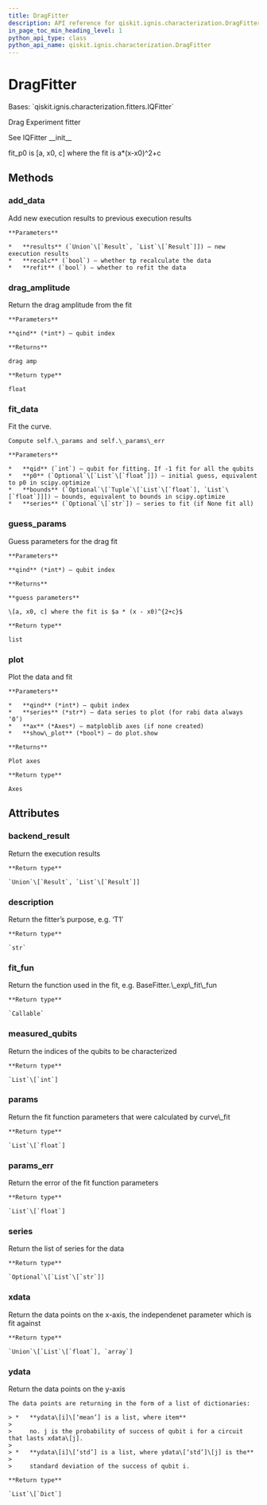 ```yaml
---
title: DragFitter
description: API reference for qiskit.ignis.characterization.DragFitter
in_page_toc_min_heading_level: 1
python_api_type: class
python_api_name: qiskit.ignis.characterization.DragFitter
---
```


# DragFitter

<Class id="qiskit.ignis.characterization.DragFitter" isDedicatedPage={true} github="https://github.com/qiskit-community/qiskit-ignis/tree/stable/0.6/qiskit/ignis/characterization/calibrations/fitters.py" signature="DragFitter(backend_result, xdata, qubits, fit_p0, fit_bounds=None)" modifiers="class">
  Bases: `qiskit.ignis.characterization.fitters.IQFitter`

  Drag Experiment fitter

  See IQFitter \_\_init\_\_

  fit\_p0 is \[a, x0, c] where the fit is a\*(x-x0)^2+c

  ## Methods

  ### add\_data

  <Function id="qiskit.ignis.characterization.DragFitter.add_data" signature="DragFitter.add_data(results, recalc=True, refit=True)">
    Add new execution results to previous execution results

    **Parameters**

    *   **results** (`Union`\[`Result`, `List`\[`Result`]]) – new execution results
    *   **recalc** (`bool`) – whether tp recalculate the data
    *   **refit** (`bool`) – whether to refit the data
  </Function>

  ### drag\_amplitude

  <Function id="qiskit.ignis.characterization.DragFitter.drag_amplitude" signature="DragFitter.drag_amplitude(qind=- 1)">
    Return the drag amplitude from the fit

    **Parameters**

    **qind** (*int*) – qubit index

    **Returns**

    drag amp

    **Return type**

    float
  </Function>

  ### fit\_data

  <Function id="qiskit.ignis.characterization.DragFitter.fit_data" signature="DragFitter.fit_data(qid=- 1, p0=None, bounds=None, series=None)">
    Fit the curve.

    Compute self.\_params and self.\_params\_err

    **Parameters**

    *   **qid** (`int`) – qubit for fitting. If -1 fit for all the qubits
    *   **p0** (`Optional`\[`List`\[`float`]]) – initial guess, equivalent to p0 in scipy.optimize
    *   **bounds** (`Optional`\[`Tuple`\[`List`\[`float`], `List`\[`float`]]]) – bounds, equivalent to bounds in scipy.optimize
    *   **series** (`Optional`\[`str`]) – series to fit (if None fit all)
  </Function>

  ### guess\_params

  <Function id="qiskit.ignis.characterization.DragFitter.guess_params" signature="DragFitter.guess_params(qind=0)">
    Guess parameters for the drag fit

    **Parameters**

    **qind** (*int*) – qubit index

    **Returns**

    **guess parameters**

    \[a, x0, c] where the fit is $a * (x - x0)^{2+c}$

    **Return type**

    list
  </Function>

  ### plot

  <Function id="qiskit.ignis.characterization.DragFitter.plot" signature="DragFitter.plot(qind, series='0', ax=None, show_plot=False)">
    Plot the data and fit

    **Parameters**

    *   **qind** (*int*) – qubit index
    *   **series** (*str*) – data series to plot (for rabi data always ‘0’)
    *   **ax** (*Axes*) – matploblib axes (if none created)
    *   **show\_plot** (*bool*) – do plot.show

    **Returns**

    Plot axes

    **Return type**

    Axes
  </Function>

  ## Attributes

  ### backend\_result

  <Attribute id="qiskit.ignis.characterization.DragFitter.backend_result">
    Return the execution results

    **Return type**

    `Union`\[`Result`, `List`\[`Result`]]
  </Attribute>

  ### description

  <Attribute id="qiskit.ignis.characterization.DragFitter.description">
    Return the fitter’s purpose, e.g. ‘T1’

    **Return type**

    `str`
  </Attribute>

  ### fit\_fun

  <Attribute id="qiskit.ignis.characterization.DragFitter.fit_fun">
    Return the function used in the fit, e.g. BaseFitter.\_exp\_fit\_fun

    **Return type**

    `Callable`
  </Attribute>

  ### measured\_qubits

  <Attribute id="qiskit.ignis.characterization.DragFitter.measured_qubits">
    Return the indices of the qubits to be characterized

    **Return type**

    `List`\[`int`]
  </Attribute>

  ### params

  <Attribute id="qiskit.ignis.characterization.DragFitter.params">
    Return the fit function parameters that were calculated by curve\_fit

    **Return type**

    `List`\[`float`]
  </Attribute>

  ### params\_err

  <Attribute id="qiskit.ignis.characterization.DragFitter.params_err">
    Return the error of the fit function parameters

    **Return type**

    `List`\[`float`]
  </Attribute>

  ### series

  <Attribute id="qiskit.ignis.characterization.DragFitter.series">
    Return the list of series for the data

    **Return type**

    `Optional`\[`List`\[`str`]]
  </Attribute>

  ### xdata

  <Attribute id="qiskit.ignis.characterization.DragFitter.xdata">
    Return the data points on the x-axis, the independenet parameter which is fit against

    **Return type**

    `Union`\[`List`\[`float`], `array`]
  </Attribute>

  ### ydata

  <Attribute id="qiskit.ignis.characterization.DragFitter.ydata">
    Return the data points on the y-axis

    The data points are returning in the form of a list of dictionaries:

    > *   **ydata\[i]\[‘mean’] is a list, where item**
    >
    >     no. j is the probability of success of qubit i for a circuit that lasts xdata\[j].
    >
    > *   **ydata\[i]\[‘std’] is a list, where ydata\[‘std’]\[j] is the**
    >
    >     standard deviation of the success of qubit i.

    **Return type**

    `List`\[`Dict`]
  </Attribute>
</Class>

